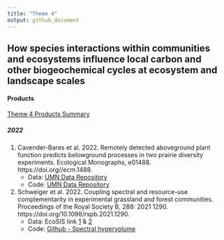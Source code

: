 ---
title: "Theme 4"
output: github_document
---

## How species interactions within communities and ecosystems influence local carbon and other biogeochemical cycles at ecosystem and landscape scales

#### Products

[Theme 4 Products Summary](https://docs.google.com/spreadsheets/d/1uzynWDDNeQ5gO2KXgn_EYNeGsWQNk_kUc6D1uNnu6XQ/edit?usp=sharing)

##### 2022

1. Cavender-Bares et al. 2022. Remotely detected aboveground plant function predicts belowground processes in two prairie diversity experiments. Ecological Monographs, e01488.
https://doi.org//ecm.1488.  
    * Data: [UMN Data Repository](https://doi.org/10.13020/fvdj-zv57)   
    * Code: [UMN Data Repository](https://doi.org/10.13020/fvdj-zv57)    
  
2. Schweiger et al. 2022. Coupling spectral and resource-use complementarity in experimental grassland and forest communities. Proceedings of the Royal Society B, 288: 2021 1290. https://doi.org/10.1098/rspb.2021.1290.  
    * Data: EcoSIS link [1](https://doi.org/10.21232/tYbmucPP) & [2](https://doi.org/10.21232/gMpYDoyN)    
    * Code: [Github - Spectral hypervolume](https://github.com/annakat/spectral_hypervolume)  
